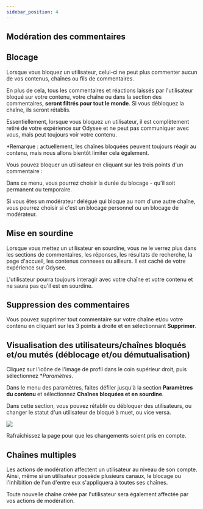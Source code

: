 ---
sidebar_position: 4
---

## Modération des commentaires

## Blocage

Lorsque vous bloquez un utilisateur, celui-ci ne peut plus commenter aucun de vos contenus, chaînes ou fils de commentaires.

En plus de cela, tous les commentaires et réactions laissés par l'utilisateur bloqué sur votre contenu, votre chaîne ou dans la section des commentaires, **seront filtrés pour tout le monde**. Si vous débloquez la chaîne, ils seront rétablis. 

Essentiellement, lorsque vous bloquez un utilisateur, il est complètement retiré de votre expérience sur Odysee et ne peut pas communiquer avec vous, mais peut toujours voir votre contenu. 

*Remarque : actuellement, les chaînes bloquées peuvent toujours réagir au contenu, mais nous allons bientôt limiter cela également.

Vous pouvez bloquer un utilisateur en cliquant sur les trois points d'un commentaire :

Dans ce menu, vous pourrez choisir la durée du blocage - qu'il soit permanent ou temporaire.

Si vous êtes un modérateur délégué qui bloque au nom d'une autre chaîne, vous pourrez choisir si c'est un blocage personnel ou un blocage de modérateur.

## Mise en sourdine

Lorsque vous mettez un utilisateur en sourdine, vous ne le verrez plus dans les sections de commentaires, les réponses, les résultats de recherche, la page d'accueil, les contenus connexes ou ailleurs. Il est caché de votre expérience sur Odysee.

L'utilisateur pourra toujours interagir avec votre chaîne et votre contenu et ne saura pas qu'il est en sourdine.

## Suppression des commentaires

Vous pouvez supprimer tout commentaire sur votre chaîne et/ou votre contenu en cliquant sur les 3 points à droite et en sélectionnant **Supprimer**.

## Visualisation des utilisateurs/chaînes bloqués et/ou mutés (déblocage et/ou démutualisation)

Cliquez sur l'icône de l'image de profil dans le coin supérieur droit, puis sélectionnez **Paramètres*.

Dans le menu des paramètres, faites défiler jusqu'à la section **Paramètres du contenu** et sélectionnez **Chaînes bloquées et en sourdine**.

Dans cette section, vous pouvez rétablir ou débloquer des utilisateurs, ou changer le statut d'un utilisateur de bloqué à muet, ou vice versa. 

![](https://spee.ch/c/84040915b6482d00.png)

Rafraîchissez la page pour que les changements soient pris en compte.

## Chaînes multiples

Les actions de modération affectent un utilisateur au niveau de son compte. Ainsi, même si un utilisateur possède plusieurs canaux, le blocage ou l'inhibition de l'un d'entre eux s'appliquera à toutes ses chaînes.

Toute nouvelle chaîne créée par l'utilisateur sera également affectée par vos actions de modération.
